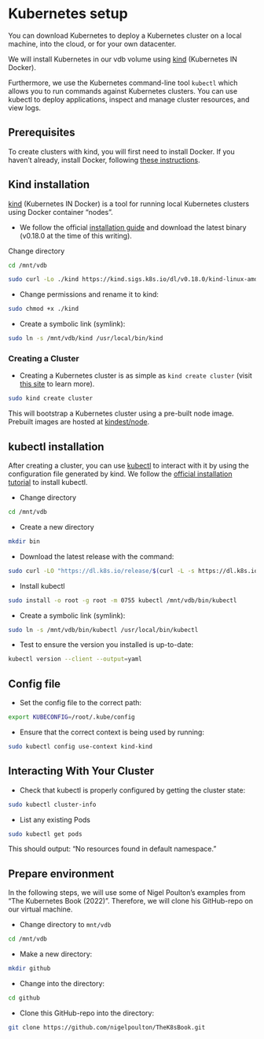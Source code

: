 # Kubernetes setup

You can download Kubernetes to deploy a Kubernetes cluster on a local machine, into the cloud, or for your own datacenter. 

We will install Kubernetes in our vdb volume using [kind](https://kind.sigs.k8s.io/) (Kubernetes IN Docker). 

Furthermore, we use the Kubernetes command-line tool `kubectl` which allows you to run commands against Kubernetes clusters. You can use kubectl to deploy applications, inspect and manage cluster resources, and view logs. 

## Prerequisites

To create clusters with kind, you will first need to install Docker. If you haven't already, install Docker, following [these instructions](docker-start-prerequisites.qmd). 

## Kind installation

[kind](https://kind.sigs.k8s.io/) (Kubernetes IN Docker) is a tool for running local Kubernetes clusters using Docker container “nodes”. 

- We follow the official [installation guide](https://kind.sigs.k8s.io/docs/user/quick-start/#installing-from-release-binaries) and download the latest binary (v0.18.0 at the time of this writing). 


Change directory

```bash
cd /mnt/vdb
```

```bash
sudo curl -Lo ./kind https://kind.sigs.k8s.io/dl/v0.18.0/kind-linux-amd64
```

- Change permissions and rename it to kind:

```bash
sudo chmod +x ./kind

```

- Create a symbolic link (symlink):


```bash
sudo ln -s /mnt/vdb/kind /usr/local/bin/kind
```



### Creating a Cluster 

- Creating a Kubernetes cluster is as simple as `kind create cluster` (visit [this site](https://kind.sigs.k8s.io/docs/user/quick-start/#creating-a-cluster) to learn more).

```bash
sudo kind create cluster
```

This will bootstrap a Kubernetes cluster using a pre-built node image. Prebuilt images are hosted at [kindest/node](https://hub.docker.com/r/kindest/node/).


## kubectl installation

After creating a cluster, you can use [kubectl](https://kubernetes.io/docs/reference/kubectl/overview/) to interact with it by using the configuration file generated by kind. We follow the [official installation tutorial](https://kubernetes.io/docs/tasks/tools/install-kubectl-linux/) to install kubectl. 

- Change directory

```bash
cd /mnt/vdb
```

- Create a new directory

```bash
mkdir bin
```



- Download the latest release with the command:

```bash
sudo curl -LO "https://dl.k8s.io/release/$(curl -L -s https://dl.k8s.io/release/stable.txt)/bin/linux/amd64/kubectl"

```


- Install kubectl

```bash
sudo install -o root -g root -m 0755 kubectl /mnt/vdb/bin/kubectl
```

- Create a symbolic link (symlink):


```bash
sudo ln -s /mnt/vdb/bin/kubectl /usr/local/bin/kubectl
```

<!--
OLD
```bash
sudo install -o root -g root -m 0755 kubectl /usr/local/bin/kubectl
```
-->


- Test to ensure the version you installed is up-to-date:

```bash
kubectl version --client --output=yaml
```

## Config file

<!--

- Take a look at the location of your config file

```bash
sudo kubectl get pod -v6 
```
-->

- Set the config file to the correct path:

```bash
export KUBECONFIG=/root/.kube/config
```

- Ensure that the correct context is being used by running:

```bash
sudo kubectl config use-context kind-kind
```


## Interacting With Your Cluster

<!--
After creating a cluster with kind, you can use kubectl to interact with it by using the configuration file generated by kind. By default, the cluster access configuration is stored in ${HOME}/.kube/config if $KUBECONFIG environment variable is not set.

In order for kubectl to find and access a Kubernetes cluster, it needs a kubeconfig file, which is created automatically when you create a cluster using kube-up.sh or successfully deploy a Minikube cluster. 

By default, kubectl configuration is located at ~/.kube/config.
-->

- Check that kubectl is properly configured by getting the cluster state:


```bash
sudo kubectl cluster-info

```

- List any existing Pods

```bash
sudo kubectl get pods

```

This should output: "No resources found in default namespace."


<!--

## Loading an Image Into Your Cluster 

Docker images can be loaded into your cluster nodes with:

`kind load docker-image my-custom-image-0 my-custom-image-1`

Note: If using a named cluster you will need to specify the name of the cluster you wish to load the images into: kind load docker-image my-custom-image-0 my-custom-image-1 --name kind-2

-->

## Prepare environment

In the following steps, we will use some of Nigel Poulton's examples from "The Kubernetes Book (2022)". Therefore, we will clone his GitHub-repo on our virtual machine.

- Change directory to `mnt/vdb`

```bash
cd /mnt/vdb
```
- Make a new directory:

```bash
mkdir github
```

- Change into the directory:


```bash
cd github
```

- Clone this GitHub-repo into the directory:

```bash
git clone https://github.com/nigelpoulton/TheK8sBook.git
```



